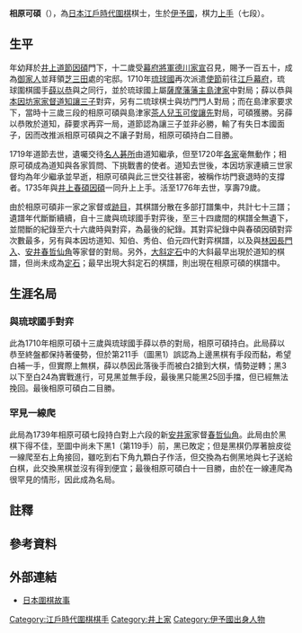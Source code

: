 {{noteTA
|G1=IT
|1=zh-cn:定式; zh-tw:定石;
}}
{{Infobox Go player
| image =
| 全名 = 相原可碩
| 出生地 = [[日本|日本]][[伊予國|伊予國]]{{refTag|name=木石庵|{{Cite web|url=http://mignon.ddo.jp/assembly/mignon/go_kisi/meikan_kaseki.html|title=相原可硯|accessdate=2013-07-04|date=2000-05-06|archivedate=2005-12-15|author=木石庵|language=ja|deadurl=yes|archiveurl=https://web.archive.org/web/20051215102605/http://mignon.ddo.jp/assembly/mignon/go_kisi/meikan_kaseki.html}}}}
| 逝世地 = 日本
| 國籍 = 日本
| 師從 = [[井上道節因碩|井上道節因碩]]
| 職業生涯 = 1710年與[[琉球國|琉球國]]國手對弈<br />1735年升上上手
| 段位 = 上手
| 所屬 = [[井上家|井上家]]
}}
{{japanese|image=|caption=相原可碩|japanese=相原 可碩|kana=あいはら かせき|romaji=Aihara Kaseki}}

'''相原可碩'''（{{bd|1698年||1776年|catIdx=H}}），為[[日本|日本]][[江戶時代|江戶時代]][[圍棋|圍棋]]棋士，生於[[伊予國|伊予國]]，棋力[[上手|上手]]（七段）{{refTag|{{Cite web|url=http://kotobank.jp/word/%E7%9B%B8%E5%8E%9F%E5%8F%AF%E7%A2%A9|accessdate=2013-07-04|title=相原可碩|work=日本人名大辞典|language=ja|archive-date=2014-07-08|archive-url=https://web.archive.org/web/20140708153343/http://kotobank.jp/word/%E7%9B%B8%E5%8E%9F%E5%8F%AF%E7%A2%A9|dead-url=no}}}}。

== 生平 ==
年幼拜於[[井上道節因碩|井上道節因碩]]門下，十二歲受[[江戶幕府|幕府]][[征夷大將軍|將軍]][[德川家宣|德川家宣]]召見，賜予{{link-ja|切米|蔵米}}一百五十{{link-ja|俵 (單位)|俵 (単位)|俵}}{{refTag|name=棋史|{{Cite web|url=http://go.yenching.edu.hk/jphis.htm |accessdate=2013-07-02 |title=日本圍棋史話 |author=中華基督教會燕京書院圍棋學會 |deadurl=yes |archiveurl=https://web.archive.org/web/20130410044737/http://go.yenching.edu.hk/jphis.htm |archivedate=2013-04-10 }}}}，成為[[御家人|御家人]]並拜領[[芝|芝]][[三田_(東京都港區)|三田]]處的宅邸{{refTag|name=木石庵}}。1710年[[琉球國|琉球國]]再次派遣[[琉球赴江戶使節|使節]]前往[[江戶幕府|江戶幕府]]，琉球圍棋國手[[薛以恭|薛以恭]]{{noteTag|又稱屋良里之子利忠，日本稱之為屋良里之子{{refTag|[http://www.tulips.tsukuba.ac.jp/limedio/dlam/B1241188/1/vol05/syuri/416.htm 《薛姓家譜（屋嘉部家》]「乾隆二年丁巳六月從予若年就薛氏屋嘉部因祐利忠習碁之法因茲利忠於江府從大國手井上因碩對國手本因坊被二碁子之免則得免状及傳法之書」}}。}}與之同行，並於琉球國上屬[[薩摩藩|薩摩藩]][[藩主|藩主]][[島津氏|島津家]]中對局；薛以恭與[[本因坊家|本因坊家]][[家督|家督]][[本因坊道知|道知]][[讓子|讓三子]]對弈，另有二琉球棋士與坊門門人對局；而在島津家要求下，當時十三歲三段的相原可碩與島津家[[茶道|茶人]][[兒玉可俊|兒玉可俊]]{{noteTag|在[[本因坊道策|本因坊道策]]時代被道策授予初段。}}[[讓先|讓先]]對局，可碩獲勝{{refTag|name=坐隠談叢|{{Cite book|author=安藤豊次|title=坐隠談叢|publisher=關西圍碁會|location=日本|year=1910|oclc=672461984}}}}。另薛以恭敗於道知，薛要求再弈一局，道節認為讓三子並非必勝，輸了有失日本國面子，因而改推派相原可碩與之不讓子對局，相原可碩持白二目勝{{refTag|name=木石庵}}{{refTag|name=棋史}}{{refTag|name=圍棋史話|{{Cite book|author=沙濟琯|title=日本圍棋史話|publisher=世界文物出版社|location=中華民國|year=1983|oclc=815874686}}}}。

1719年道節去世，遺囑交待[[名人_(圍棋)|名人]][[碁所|碁所]]由道知繼承，但至1720年[[圍棋四大家|各家]]毫無動作；相原可碩成為道知與各家質問、下挑戰書的使者{{noteTag|當時棋四家中的三家家督，本因坊道知、[[林家_(圍棋)|林]][[林朴入門入|因竹門入]]、[[井上家|井上]][[井上策雲因碩|策雲因碩]]均為道節的徒弟、相原可碩的師兄。}}{{refTag|name=棋史}}{{refTag|name=圍棋史話}}。道知去世後，本因坊家連續三世家督均為年少繼承並早逝，相原可碩與此三世交往甚密，被稱作坊門衰退時的支撐者{{refTag|name=木石庵}}。1735年與[[井上春碩因碩|井上春碩因碩]]一同升上上手。活至1776年去世，享壽79歲。

由於相原可碩非一家之家督或[[跡目|跡目]]，其棋譜分散在多部打譜集中，共計七十三譜；遺譜年代斷斷續續，自十三歲與琉球國手對弈後，至三十四歲間的棋譜全無遺下，並間斷的紀錄至六十六歲時與{{link-ja|坂口仙徳|坂口仙徳}}對弈，為最後的紀錄。其對弈紀錄中與春碩因碩對弈次數最多，另有與本因坊道知、知伯、秀伯、伯元四代對弈棋譜，以及與[[林因長門入|林因長門入]]、[[安井春哲仙角|安井春哲仙角]]等家督的對局{{refTag|{{Cite book|title=古碁枢機|author=[[本因坊元丈|本因坊元丈]]|publisher=嵩山堂|oclc=28677811}}}}{{refTag|{{Cite book|title=碁経玉だすき|author=玄々斉主人|publisher=青黎閣|year=1810年|oclc=33600543}}}}{{refTag|{{Cite book|title=古今衆枰|author=[[本因坊丈策|本因坊丈策]]|publisher=須原屋伊八|year=1843年|oclc=50117483}}}}{{refTag|《可碩打碁集》}}{{refTag|{{Cite book|title=竹敲間寄|author=[[井上因砂因碩|井上因砂因碩]]|year=1819年|publisher=守然堂}}}}{{refTag|{{Cite book|title=古今碁経抜粋|author=玄々斉主人|year=1786年}}}}{{refTag|name=御城碁|{{Cite book|title=御城碁譜|author=[[瀨越憲作|瀨越憲作]]|publisher=御城碁譜頒布委員會|year=1951|oclc=35715201|language=ja}}}}。另外，[[大斜定石|大斜定石]]中的大斜最早出現於道知的棋譜，但尚未成為[[定石|定石]]；最早出現大斜定石的棋譜，則出現在相原可碩的棋譜中{{refTag|name=木石庵}}{{refTag|{{Cite web|url=http://kogokenkyuu.seesaa.net/article/365900775.html|accessdate=2013-07-04|title=相原可碩3|publisher=古碁研究|date=2013-06-10|language=ja|archive-date=2016-03-06|archive-url=https://web.archive.org/web/20160306045836/http://kogokenkyuu.seesaa.net/article/365900775.html|dead-url=no}}}}。

== 生涯名局 ==
=== 與琉球國手對弈 ===
{{棋盤|=
     A B C D E F G H J K L M N O P Q R S T
 19 | b| b| b| w|  |  |  |  |18|  |b3| w| b| b|b1| b|  |  |  |= 19
 18 |  | b| w| w|  |  |17|16|  |  |  |w4| w| w| b| b|  |25|  |= 18
 17 |  | b| w|  | w|  |  |13|12|10| w| w| w| w| w| b|  |w2|  |= 17
 16 |  | w| b| w|  |  |14|15|11|b9| w| b| b| w| b| b| b| w|  |= 16
 15 | b| b| b| b| w| w|20|24|  | w| b| b| w| b| b| b| b| b| w|= 15
 14 |  |  | b| b| w| b| w|19|22| w|  |  | w| b| b| w| b| w|  |= 14
 13 | w|  | w| b| b| b| b| w|21|  |  | b| b| w| b| w| w|  |  |= 13
 12 |  |  | w| w|  |  | w| w|23|  | w|  | b| w| w| w|  | w|  |= 12
 11 |  | w| w| w| w|  | w| b| b|  | w| b| b| b| b| w|  |  |  |= 11
 10 | w|  |  | w| b|  | b| w|  | b| b| b|  | w| w| w| w|  |  |= 10
  9 |  | w| w| b|  | w| b|  | w| w| w|  |  |  |  | b|  |  |  |= 9
  8 |  | b| b| b|  | w| b| w| w| b| b| b|  |  |  |  | b|  |  |= 8
  7 |  |  |  | w| b| w| w| b| b| w|  |  | b|  |  |  |  |  |  |= 7
  6 |  |  | b| b|  | w| b|  |  |  |  |  |b5|  | b|  |  |  |  |= 6
  5 |  |  | b| w| w| w| b|  | b|  | w| w|w6| w| b| b| b| b| w|= 5
  4 |  |  | b| b| w|  |  |  |  | b| b| b| w|  | w| w| w| w|  |= 4
  3 |  | w| w| w| b| w| w|  | b|  |  |  | b|  |  | w|  |  |  |= 3
  2 |  | b| b| b| b| b| w|  |  |  |  |  | b| b| b| w|  |b7|  |= 2
  1 |  |  |  |  | b|  |  |  |  |  |  |  |  |  |  |  |  |w8|  |= 1
     A B C D E F G H J K L M N O P Q R S T|26}}
此為1710年相原可碩十三歲與琉球國手薛以恭的對局，相原可碩持白。此局薛以恭至終盤都保持著優勢，但於第211手（圖黑1）誤認為上邊黑棋有手段而黏，希望白補一手，但實際上無棋，薛以恭因此落後手而被白2搶到大棋，情勢逆轉；黑3以下至白24為實戰進行，可見黑並無手段，最後黑只能黑25回手擋，但已經無法挽回。最後相原可碩白二目勝{{refTag|{{Cite web|url=http://kogokenkyuu.seesaa.net/article/365744066.html|accessdate=2013-07-04|title=相原可碩2|publisher=古碁研究|date=2013-06-09|language=ja|archive-date=2016-03-05|archive-url=https://web.archive.org/web/20160305213728/http://kogokenkyuu.seesaa.net/article/365744066.html|dead-url=no}}}}{{refTag|{{Cite web|url=http://mignon.ddo.jp/assembly/mignon/go_kisi/ryukyu1.html|accessdate=2013-07-04|title=相原可碩-屋良里之子|author=木石庵|language=ja|deadurl=yes|archiveurl=https://web.archive.org/web/20150414010852/http://mignon.ddo.jp/assembly/mignon/go_kisi/ryukyu1.html|archivedate=2015-04-14}}}}。

=== 罕見一線爬 ===
{{棋盤|=
     A B C D E F G H J K L M N O P Q R S T
 19 |  |  |  |  |  |  |  |  |  |  |  |  |  |  |  |  |  |  |  |= 19
 18 |  |  | w| b| w| w| w|  |  |  |  |  |  |  |  |  |  | b|  |= 18
 17 |  |  | w| w| b| b| w| b|  |  | b|  | w|  |  | w| w| b|  |= 17
 16 |  |  |  | b| w| b| b| b|  | x|  | b| b|  | w| x| b|26|27|= 16
 15 |  |  | w|  |  |  |  |  |  |  |  |  |  |  |  | w|  |24|25|= 15
 14 |  |  | w| b|  |  |  |  |  |  |  | w|  | w| w| b| b|22|23|= 14
 13 |  |  | w| b|  |  |  |  |  |  |  |  | w| b| b|  |  |20|21|= 13
 12 |  |  | w| b|  |  |  |  |  |  |  |  | w|  |  | b|  |18|19|= 12
 11 |  |  |  |  |  |  |  |  |  |  | b|  |  |  |  |  |  |16|17|= 11
 10 |  |  | w| x|  |  |  |  | b| x|  | b| w|30|28| x| b|14|15|= 10
  9 |  |  |  |  |  | w| w|  |  | w|  |  | w| b|  |  |  |12|13|= 9
  8 |  |  | b|  |  |  | b| w| w|  |  | w|29|  | b|  | w|w8|11|= 8
  7 |  |  |  |  |  |  | b| w| b| b| w| b| b|  |  |b9|w2|b3|b5|= 7
  6 |  |  |  |  |  | w| b| b| w| w| w|  |  | w|10| w|b1| w|w4|= 6
  5 |  |  | b|  |  | w| b|  | b|  |  | b| b| w|  | w| b| b|b7|= 5
  4 |  |  | w| b| b| w| w| b| b| b| b|  | b| b| b| b| w|w6|  |= 4
  3 |  |  | b|  |  |  | w|  | w| w| w| b| w|  | b| w| w|  |  |= 3
  2 |  |  |  |  |  | w|  |  |  |  |  | w|  |  | b|  |  |  |  |= 2
  1 |  |  |  |  |  |  |  |  |  |  |  |  |  |  |  |  |  |  |  |= 1
     A B C D E F G H J K L M N O P Q R S T|26}}
此局為1739年相原可碩七段持白對上六段的新[[安井家|安井家]]家督[[安井春哲仙角|春哲仙角]]。此局由於黑棋下得不佳，至圖中尚未下黑1（第119手）前，黑已敗定；但是黑棋仍厚著臉皮從一線爬至右上角接回，雖吃到右下角九顆白子作活，但交換為右側黑地與七子送給白棋，此交換黑棋並沒有得到便宜；最後相原可碩白十一目勝，由於在一線連爬為很罕見的情形，因此成為名局{{refTag|{{Cite web|url=http://kogokenkyuu.seesaa.net/article/367165145.html|accessdate=2013-07-04|title=相原可碩15|publisher=古碁研究|date=2013-06-22|language=ja|archive-date=2016-03-06|archive-url=https://web.archive.org/web/20160306034138/http://kogokenkyuu.seesaa.net/article/367165145.html|dead-url=no}}}}{{refTag|{{Cite web|url=http://koubokukei.blog128.fc2.com/blog-date-20110816.html|accessdate=2013-07-04|title=天下的奇譜之十四：一線連爬九手|publisher=正宗台灣誠實是美德不欺不騙不偷不搶圍棋社分社|date=2011-08-16|archive-date=2016-03-04|archive-url=https://web.archive.org/web/20160304211823/http://koubokukei.blog128.fc2.com/blog-date-20110816.html|dead-url=no}}}}。

== 註釋 ==
{{Reflist|1|list={{noteFoot}}}}

== 參考資料 ==
{{Reflist|2|list={{refFoot}}}}

== 外部連結 ==
*[https://web.archive.org/web/20150418000611/http://www.flygo.net/history/jhistory/jhistory_index.html 日本圍棋故事]

[[Category:江戶時代圍棋棋手|Category:江戶時代圍棋棋手]]
[[Category:井上家|Category:井上家]]
[[Category:伊予國出身人物|Category:伊予國出身人物]]